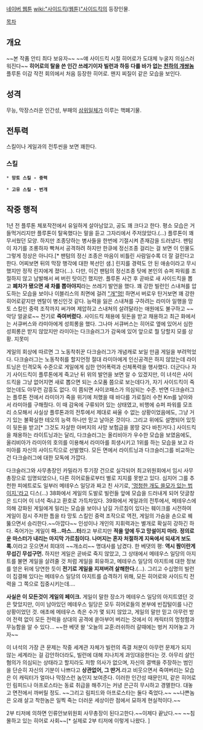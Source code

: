[[네이버 웹툰]] [[wiki:"사이드킥(웹툰)"사이드킥]]의 등장인물.

[[목차]]

== 개요 ==
~~본 작품 안티 최다 보유자~~ ~~얘 사이드킥 시절 히어로가 도대체 누굴지 의심스러워진다~~
'''히어로의 탈을 쓴 인간 쓰레기이자 빌런과 하등 다를 바가 없는 [[천하의 개쌍놈]]'''
플루톤 이감 작전 회의에서 처음 등장한 히어로. 왠지 찌질이 같은 모습을 보인다. 

== 성격 ==
무능, 막장스러운 인간성, 부패의 [[삼위일체]]가 이루는 핵폐기물. 

== 전투력 ==
스킬이나 게일과의 전투씬을 보면 꽤한다.

=== 스킬 ===
 * '''망토 스킬 - 중력'''

 * '''고유 스킬 - 번개'''

== 작중 행적 ==
1년 전 플루톤 체포작전에서 유일하게 살아남았고, 공도 꽤 크다고 한다. 평소 모습은 거들먹거리지만 플루톤이 탈옥했다는 말을 듣고 그자리에서 주저앉았다.(...) 플루톤이 꽤 무서웠던 모양. 하지만 조종당하는 병사들을 한번에 기절시켜 존재감을 드러냈다. 팬텀이 자기를 조롱하자 빡쳐서 공격하려 하지만 한큐에 정신조종 걸리는 걸 보면 이 인물도 그렇게 정상은 아니다.[* 팬텀의 정신 조종은 마음이 비틀린 사람일수록 더 잘 걸린다고 한다. 어찌보면 뒤의 막장 행각에 대한 복선인 샘.] 린지를 경력도 안 된 애송이라고 무시했지만 정작 린지에게 졌다(...). 다만, 이건 팬텀의 정신조종 탓에 본인의 슈퍼 파워를 조절하지 않고 남발해서 써 버린 탓이긴 했지만. 플루톤 사건 후 곧바로 새 사이드킥을 뽑고 '''폐차가 됐으면 새 차를 뽑아야지'''라는 쓰레기 발언을 했다. 꽤 강한 빌런인 스내쳐를 압도하는 모습을 보이나 이블리스의 최면에 걸려 [["개"멍!]] 하면서 버로우 탄거보면 꽤 강한 히어로같지만 멘탈이 병신인것 같다.
능력을 잃은 스내쳐를 구하려는 라미아 일행을 망토 스킬인 중력 조작까지 써가며 제압하고 스내쳐의 살려달라는 애원에도 불구하고 ~~악당 얼굴로~~ 전기로 '''죽여버렸다.'''
사이드킥 채용에 뒷돈을 받고 채용하고 최근 화에서는 서큐버스와 라미아에게 성희롱을 했다. 그나마 서큐버스는 히어로 옆에 있어서 심한 성희롱은 받지 않았지만 라미아는 다크슬러그가 감옥에 있어 앞으로 뭘 당할지 모를 상황. 지못미

게일의 회상에 따르면 그 노동착취꾼 다크슬러그가 개념캐로 보일 만큼 게일을 부려먹었다. 다크슬러그는 노동착취를 할지언정 절대 라미아에게 인신공격은 하지 않았는데 라이트닝은 인격모독 수준으로 게일에게 심한 언어폭력과 신체폭력을 행사했다. 더군다나 자기 사이드킥이 플루톤에게 죽고난 뒤 위의 발언을 보면 알 수 있겠지만, 이 녀석은 사이드킥을 그냥 없어지면 새로 뽑으면 되는 소모품 쯤으로 보는데다가, 자기 사이드킥이 죽었는데도 아무런 감흥도 없다. 이 쯤되면 사이코패스가 의심되는 수준. 반면 다크슬러그는 플루톤 전에서 라미아가 죽을 위기에 처했을 때 바다를 가로질러 수천 Km를 날아와서 라미아를 구해줬다. 이 때 감옥에 구류되어 있는 상태였고, 비행에 슈퍼 파워를 모조리 소모해서 사실상 플루톤과의 전투에서 제대로 싸울 수 없는 상황이었음에도, 그냥 거기 있는 불확실한 테오의 능력 하나만 믿고 날아온 것이다. 그리고 위에도 설명되어 있듯이 뒷돈을 받고[* 그것도 자살한 아버지의 사망 보험금을 몽땅 갖다 바친거다.] 사이드킥을 채용하는 라이트닝과는 달리, 다크슬러그는 올리비아가 우수한 모습을 보였음에도, 올리비아가 라미아의 호의를 이용해서 라미아를 희생시키고 1위를 하는 모습을 보고 라미아를 자신의 사이드킥으로 선발했다. 모든 면에서 라이트닝과 다크슬러그를 비교하는 건 다크슬러그에 대한 모독에 가깝다.

다크슬러그와 사무총장인 카밀라가 투기장 건으로 실각되어 최고위원회에서 임시 사무총장으로 임명되었으나, 다른 히어로들로부터 별로 지지를 못받고 있다. 심지어 그를 추천한 피에트로도 일부러 메테우스 일당과 짜고 친 사기로, [[토사구팽|'멍청한 개도 쓸모가 있는 법이지.']]라고 디스(...)
38화에서 게일의 도발로 빌런들 앞에 모습을 드러내게 되어 덧글창은 드디어 이 녀석 죽냐고 환호로 가득차있다. 39화에서 게일과의 전투에서, 메테우스에 의해 강화된 게일에게 밀리는 모습을 보이나 남길 가르침이 있다는 훼이크를 시전하여 게일이 잠시 주저한 틈을 타 망토 스킬인 중력 조작으로 역전, 게일의 가슴을 손으로 꿰뚫으면서 승리한다.~~아깝다~~ 인성이나 개인의 지휘력과는 별개로 확실히 강하긴 하다. 죽어가는 게일이 '''마...마스...터'''라고 부르지만 '''적을 앞에 두고 망설이지 마라. 정의로운 마스터가 내리는 마지막 가르침이다. 나머지는 혼자 처절하게 지옥에서 되새겨 보도록.'''이라고 웃으면서 희대의 ~~개소리~~ 명대사를 남겼다. 한 베댓의 평: '''역시 짬이란게 무섭긴 무섭구먼.''' 하지만 게일은 곧바로 죽지 않았고, 그 상태에서 메테우스 일당의 아지트를 불면 게일을 살려줄 것 처럼 게일을 회유하고, 메테우스 일당의 아지트에 대한 정보를 얻은 뒤에 당연한 듯이 '''전기로 게일을 지져버려 살해한다.'''(...). 그리고 수십명의 빌런이 집결해 있다는 메테우스 일당의 아지트를 습격하기 위해, 모든 히어로와 사이드킥 전력을 그 쪽으로 집중시키는데....

'''사실은 이 모든것이 게일의 페이크.''' 게일이 말한 장소가 메테우스 일당의 아지트였던 것은 맞았지만, 이미 남아있던 메테우스 일당은 모두 히어로들의 본부에 빈집털이를 나간 상황이었던 것. 애초에 메테우스 측은 수가 몇 되지 않았고, 게일의 말만 믿고 아무런 방어 전력 없이 모든 전력을 상대의 공격에 쏟아부어 버리는 것에서 이 캐릭터의 멍청함과 무능함을 알 수 있다... ~~한 베댓 왈 '오늘의 교훈:러쉬하러 갈때에는 벙커 지어놓고 가자~~

이 녀석의 가장 큰 문제는 작중 세계관 자체가 빌런의 즉결 처분이 아무런 문제가 되지 않는 세계라는 걸 감안하더라도, 빌런에 대해 지나치게 과잉대응한다는 것. 아무리 살인 혐의가 의심되는 상태라고 할지라도 저항 의사가 없으며, 자신의 결백을 주장하는 범인을 단순히 자신의 기분이 나쁘다고 '''상관없어, 그 딴거.'''라고 비웃으면서 죽여버리는 모습은 이 캐릭터가 얼마나 막장스런 놈인지 보여준다. 이러한 인간성 때문인지, 같은 히어로인 림피드나 아프로스타는 동료 취급을 해주기는 커녕 은근히 무시하고 경멸한다. 대놓고 면전에서 까버릴 정도. ~~그리고 림피드와 아프로스타는 둘다 죽었다.~~ ~~나쁜놈은 오래 살고 착한놈은 일찍 죽는 더러운 세상이란 점에서 묘하게 현실적이다.~~

2부 티저에 의하면 인류안보위원회 사무총장이 된다고한다.~~이제다 끝났다.~~ ~~침몰하고 있는 히어로 사회~~[* 실제로 2부 티저에 이렇게 나왔다. ]
